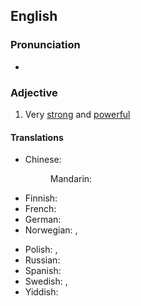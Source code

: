 ==English==

===Pronunciation===
* {{audio|en|En-au-strong as an ox.ogg|Audio (AU)}}

===Adjective===
{{head|en|adjective|head=as [[strong]] as an [[ox]]}}

# {{lb|en|simile}} Very [[strong]] and [[powerful]]

====Translations====
{{trans-top|very strong and powerful}}
* Chinese:
*: Mandarin: {{t-needed|cmn}}
* Finnish: {{t|fi|[[vahva]] [[kuin]] [[härkä]]}}
* French: {{t+|fr|fort comme un Turc}}
* German: {{t|de|stark wie ein Ochse}}
* Norwegian: {{t|no|sterk som en bjørn}}, {{t+|no|sterk som en okse}}
{{trans-mid}}
* Polish: {{t+|pl|mocny jak byk}}, {{t+|pl|silny jak byk}}
* Russian: {{t|ru|силён как бык}}
* Spanish: {{t-needed|es}}
* Swedish: {{t|sv|stark som en björn}}, {{t|sv|stark som en oxe}}
* Yiddish: {{t|yi|שטאַרק ווי אַ פֿערד}}
{{trans-bottom}}